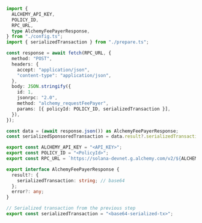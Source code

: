 <CodeBlocks>

```ts title="example.ts"
import {
  ALCHEMY_API_KEY,
  POLICY_ID,
  RPC_URL,
  type AlchemyFeePayerResponse,
} from "./config.ts";
import { serializedTransaction } from "./prepare.ts";

const response = await fetch(RPC_URL, {
  method: "POST",
  headers: {
    accept: "application/json",
    "content-type": "application/json",
  },
  body: JSON.stringify({
    id: 1,
    jsonrpc: "2.0",
    method: "alchemy_requestFeePayer",
    params: [{ policyId: POLICY_ID, serializedTransaction }],
  }),
});

const data = (await response.json()) as AlchemyFeePayerResponse;
const serializedSponsoredTransaction = data.result?.serializedTransaction;
```

```ts title="config.ts"
export const ALCHEMY_API_KEY = "<API_KEY>";
export const POLICY_ID = "<PolicyId>";
export const RPC_URL = `https://solana-devnet.g.alchemy.com/v2/${ALCHEMY_API_KEY}`;

export interface AlchemyFeePayerResponse {
  result?: {
    serializedTransaction: string; // base64
  };
  error?: any;
}
```

```ts title="prepare.ts"
// Serialized transaction from the previous step
export const serializedTransaction = "<base64-serialized-tx>";
```

</CodeBlocks>
